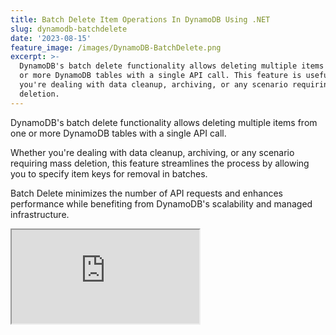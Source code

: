 ```yaml
---
title: Batch Delete Item Operations In DynamoDB Using .NET
slug: dynamodb-batchdelete
date: '2023-08-15'
feature_image: /images/DynamoDB-BatchDelete.png
excerpt: >-
  DynamoDB's batch delete functionality allows deleting multiple items from one
  or more DynamoDB tables with a single API call. This feature is useful when
  you're dealing with data cleanup, archiving, or any scenario requiring mass
  deletion.
---
```

DynamoDB's batch delete functionality allows deleting multiple items from one or more DynamoDB tables with a single API call.

Whether you're dealing with data cleanup, archiving, or any scenario requiring mass deletion, this feature streamlines the process by allowing you to specify item keys for removal in batches.

Batch Delete minimizes the number of API requests and enhances performance while benefiting from DynamoDB's scalability and managed infrastructure.

<iframe src="https://www.youtube.com/embed/XZ6bLM2IxNE?feature=oembed" />

We use the same APIs used in the [BatchWriteItem](/blog/dynamodb-batchwrite/) to perform the batch delete operations as well.

_This article is sponsored by AWS and is part of my [AWS Series](/tag/aws/)._

In this article, we will learn, how to

-   Batch Delete Using High-Level API (DynamoDBContext)
-   Batch Delete Using Low-Level API (AmazonDynamoDBClient)

## DynamoDB Batch Delete

The `BatchWriteItem` operation can insert/remove multiple items in one or more DynamoDB tables.

A `BatchWriteItem` call can send up to 16MB of data over the network, consisting of up to 25 items put or delete operations.

💡

_You can perform both Write and Delete operations in the same batch._

DynamoDB `BatchWriteItem` can be performed using the High-Level API (using the `DynamoDBContext` instance) and also the Low-Level API (using the `AmazonDynamoDBClient` instance).

Let's explore these methods and how to perform the operations on single and multiple tables.

## Batch Delete Using High-Level .NET API (DynamoDBContext)

The `DynamoDBContext` is the High-Level API provided in the .NET SDK and abstracts over the Low-Level API. It makes it easier to work with DynamoDB by giving rich .NET classes to interact with.

### Batch Delete on Single Table Using High-Level API

The `DynamoDBContext` provides the `CreateBatchWrite` generic function, that takes in the .NET type representing the DynamoDB Table item. It returns a generic type of `BatchWrite`.

In the below example, it takes a list of  `KeyValuePair` with the `CityName` and `Date` to be deleted from the DynamoDB as a single batch operation.

```csharp
[HttpPost("batch-delete-one-table")]
public async Task DeleteBatch(List<KeyValuePair<string,DateTime>> keys)
{
    var batchDelete = _dynamoDbContext.CreateBatchWrite<WeatherForecast>();
    foreach (var key in keys)
        batchDelete.AddDeleteKey(key.Key, key.Value);
    await batchDelete.ExecuteAsync();
}
```

The `BatchWrite` instance has the `AddDeleteKey` which takes in the hash/range key of the item to delete. Alternatively you can also pass the full `WeatherForecast` data objects to delete as well.

Calling the `ExecuteAsync` method deletes the items from DynamoDB in a single batch operation.

### Batch Delete on Multiple Tables Using Low-Level API

Each `BatchWrite` instance represents a batch operation on a single DynamoDB table. This is specified using the generic type parameter passed to the `CreateBatchWrite` operation.

The DynamoDBContext uses the table name conventions to determine the table name to perform the queries on.

<PostCard 
  title=".NET DynamoDB SDK: Understanding Table Name Conventions and DynamoDBTable Attribute"
  description="The DynamoDB .NET SDK by default uses conventions to determine the Table name. However, it supports different options to configure and customize the name. Learn how to achieve this in this post."
  slug="dynamodb-net-table/"
  image="/images/DynamoDB-Table-Name-Conventions.png"
/>

To delete data from multiple tables, we need to create multiple instances of the `BatchWrite` type passing in the appropriate .NET types.

The below code invokes the `CreateBatchWrite` on two different types, representing two different tables in DynamoDB.

```csharp
[HttpPost("batch-delete-multiple-table")]
public async Task DeleteBatchMultipleTable(List<KeyValuePair<string,DateTime>> keys)
{
    var batchDelete1 = _dynamoDbContext.CreateBatchWrite<WeatherForecast>();
    var batchDelete2 = _dynamoDbContext.CreateBatchWrite<WeatherForecastTable>();
    foreach (var key in keys)
    {
        batchDelete1.AddDeleteKey(key.Key, key.Value);
        batchDelete2.AddDeleteKey(key.Key, key.Value);
    }
    var batches = batchDelete1.Combine(batchDelete2);
    await batches.ExecuteAsync();
}
```

The multiple instances of `BatchWrite` can then be combined into a single `MultiBatchWrite` instance using the `Conbine` method as shown above.

Invoking the `ExecuteAsync` on the `MultiBatchWrite` performs both the batch1 and batch2 in a single operation

You can combine any number of `BatchWrite` instances together as long as it is within the size/count limits.

#### CreateMultiTableBatchGet Function

The `DynamoDBContext` also has the function `CreateMultiTableBatchWrite` that can be used to combine multiple `BatchWrite` instances.

As shown below, you can pass in the batch instances as a params object into the function to create  the same `MultipBatchWrite` instance and perform the execute action on it.

```csharp
var batches = _dynamoDbContext
       .CreateMultiTableBatchWrite(batchWrite1, batchWrite2);
await batches.ExecuteAsync();
```

## Batch Delete Using Low-Level .NET API (AmazonDynamoDBClient)

When using the High-Level API it abstracts away a lot of the complexities of the underlying Low-Level API.

However, it also hides some of the functionality that might be useful in certain scenarios.

When the `BatchWriteItem` requires exceeds the allowed item count/size, it returns a list of `UnprocessedKeys` collection. This property is available only through the Low-Level API.

Let's see how we can perform the same calls using the Low-Level API

### Batch Delete on Single Table Using .NET Low-Level API

The `AmazonDynamoDBClient` provides the `BatchWriteAsync` function to delete items in a batch.

It has multiple overloads and one of them uses the `BatchWriteItemRequest` as shown below.

```csharp
[HttpPost("batch-delete-client")]
public async Task DeleteBatchClient(List<KeyValuePair<string,DateTime>> keys)
{
    var batchWriteRequest = new BatchWriteItemRequest
    {
        RequestItems = new Dictionary<string, List<WriteRequest>>
        {
            {
                nameof(WeatherForecast),
                keys.Select(key => new WriteRequest(new DeleteRequest(new Dictionary<string, AttributeValue>()
                {
                    {nameof(WeatherForecast.CityName), new AttributeValue(key.Key)},
                    {nameof(WeatherForecast.Date), new AttributeValue(key.Value.ToString(AWSSDKUtils.ISO8601DateFormat))}
                }))).ToList()
            }
        }
    };
    var response = await _amazonDynamoDbClient
                 .BatchWriteItemAsync(batchWriteRequest);
}
```

The `RequestItems` takes the collection of items to insert as a `WriteRequest` object, which again takes a `DeleteRequest` instance as shown above.

The list of items is grouped as a dictionary based on the DynamoDB table it is to be deleted. The above code deletes all the items from the `WeatherForecast` table.

The `BatchWriteItemResponse` returns the result of the Batch Write operation. The `UnprocessedItems` dictionary in the response returns a map of tables and requests against those tables that were not processed.

### Batch Delete on Multiple Tables Using .NET Low-Level API

To perform a batch delete on multiple tables using the .NET Low-Level `AmazonDynamoDBClient` instance, all we need to do is pass another key value pair of items with the appropriate table name, and the items

```csharp
var batchWriteRequest = new BatchWriteItemRequest
{
    RequestItems = new Dictionary<string, List<WriteRequest>>
    {
        {nameof(WeatherForecast), <itemsToInsert>},
        {nameof(WeatherForecastTable), <itemsToInsert>}
    }
};
```

When processing the `UnprocessedItems` from a batch write response, it's recommended to perform the subsequent request after a random back-off time. You can read more about the recommended practices [here](https://docs.aws.amazon.com/amazondynamodb/latest/developerguide/Programming.Errors.html#Programming.Errors.BatchOperations).
